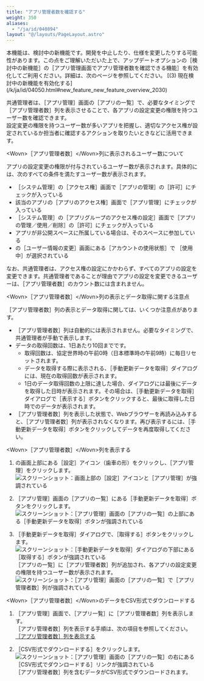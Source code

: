 ```yaml
---
title: "アプリ管理者数を確認する"
weight: 350
aliases:
  - "/ja/id/040894"
layout: "@/layouts/PageLayout.astro"
---
```




<Warning>
本機能は、検討中の新機能です。開発を中止したり、仕様を変更したりする可能性があります。この点をご理解いただいた上で、アップデートオプションの<Wovn>［検討中の新機能］</Wovn>の<Wovn>［アプリ管理画面でアプリ管理者数を確認できる機能］</Wovn>を有効化してご利用ください。詳細は、次のページを参照してください。  
[(3) 現在検討中の新機能を有効化する](/k/ja/id/04050.html#new_feature_new_feature_overview_2030)

</Warning>

<Slash />共通管理者は、<Wovn>［アプリ管理］</Wovn>画面の<Wovn>［アプリの一覧］</Wovn>で、必要なタイミングで<Wovn>［アプリ管理者数］</Wovn>列を表示させることで、各アプリの設定変更の権限を持つユーザー数を確認できます。  
設定変更の権限を持つユーザー数が多いアプリを把握し、適切なアクセス権が設定されているか担当者に確認するアクションを取りたいときなどに活用できます。

<Heading id="app_admin_confirm_app_admins_10">&lt;Wovn&gt;［アプリ管理者数］&lt;/Wovn&gt;列に表示されるユーザー数について</Heading>

アプリの設定変更の権限が付与されているユーザー数が表示されます。具体的には、次のすべての条件を満たすユーザー数が表示されます。

* <Wovn>［<Kintone />システム管理］</Wovn>の<Wovn>［アクセス権］</Wovn>画面で<Wovn>［アプリの管理］</Wovn>の<Wovn>［許可］</Wovn>にチェックが入っている
* 該当のアプリの<Wovn>［アプリのアクセス権］</Wovn>画面で<Wovn>［アプリ管理］</Wovn>にチェックが入っている
* <Wovn>［<Kintone />システム管理］</Wovn>の<Wovn>［アプリグループのアクセス権の設定］</Wovn>画面で<Wovn>［アプリの管理／使用／削除］</Wovn>の<Wovn>［許可］</Wovn>にチェックが入っている
* アプリが非公開スペースに所属している場合は、そのスペースに参加している
* <SlashUi />の<Wovn>［ユーザー情報の変更］</Wovn>画面にある<Wovn>［アカウントの使用状態］</Wovn>で <Wovn>［使用中］</Wovn>が選択されている

なお、<Slash />共通管理者は、アクセス権の設定にかかわらず、すべてのアプリの設定を変更できます。<Slash />共通管理者であることが理由でアプリの設定を変更できるユーザーは、<Wovn>［アプリ管理者数］</Wovn>のカウント数には含まれません。

<Heading id="app_admin_confirm_app_admins_20">&lt;Wovn&gt;［アプリ管理者数］&lt;/Wovn&gt;列の表示とデータ取得に関する注意点</Heading>

<Wovn>［アプリ管理者数］</Wovn>列の表示とデータ取得に関しては、いくつか注意点があります。

* <Wovn>［アプリ管理者数］</Wovn>列は自動的には表示されません。必要なタイミングで、<Slash />共通管理者が手動で表示します。
* データの取得回数は、1日あたり10回までです。
  * 取得回数は、協定世界時の午前0時（日本標準時の午前9時）に毎日リセットされます。
  * データを取得する際に表示される、<Wovn>［手動更新データを取得］</Wovn>ダイアログには、現在の取得回数が表示されます。
  * 1日のデータ取得回数の上限に達した場合、ダイアログには最後にデータを取得した日時が表示されます。その場合は、<Wovn>［手動更新データを取得］</Wovn>ダイアログで<Wovn>［表示する］</Wovn>ボタンをクリックすると、最後に取得した日時でのデータが表示されます。
* <Wovn>［アプリ管理者数］</Wovn>列を表示した状態で、Webブラウザーを再読み込みすると、<Wovn>［アプリ管理者数］</Wovn>列が表示されなくなります。再び表示するには、<Wovn>［手動更新データを取得］</Wovn>ボタンをクリックしてデータを再度取得してください。

<Heading id="app_admin_confirm_app_admins_30">&lt;Wovn&gt;［アプリ管理者数］&lt;/Wovn&gt;列を表示する</Heading>

1. <Kintone />の画面上部にある<Wovn>［設定］</Wovn>アイコン（歯車の形）をクリックし、<Wovn>［アプリ管理］</Wovn>をクリックします。  
   <Img src="/k/kintone/img-ja/restart_creating_app_img02.png" alt="スクリーンショット：画面上部の［設定］アイコンと［アプリ管理］が強調されている" />

1. <Wovn>［アプリ管理］</Wovn>画面の<Wovn>［アプリの一覧］</Wovn>にある<Wovn>［手動更新データを取得］</Wovn>ボタンをクリックします。
   <Img src="/k/kintone/img-ja/confirm_app_admins_02.png" alt="スクリーンショット：［アプリ管理］画面の［アプリの一覧］の上部にある［手動更新データを取得］ボタンが強調されている" />

1. <Wovn>［手動更新データを取得］</Wovn>ダイアログで、<Wovn>［取得する］</Wovn>ボタンをクリックします。
   <Img src="/k/kintone/img-ja/confirm_app_admins_03.png" alt="スクリーンショット：［手動更新データを取得］ダイアログの下部にある［取得する］ボタンが強調されている" />
   <Wovn>［アプリの一覧］</Wovn>に<Wovn>［アプリ管理者数］</Wovn>列が追加され、各アプリの設定変更の権限を持つユーザー数が表示されます。
   <Img src="/k/kintone/img-ja/confirm_app_admins_01.png" alt="スクリーンショット：［アプリ管理］画面の［アプリの一覧］で［アプリ管理者数］列が強調されている" />

<Heading id="app_admin_confirm_app_admins_40">&lt;Wovn&gt;［アプリ管理者数］&lt;/Wovn&gt;のデータをCSV形式でダウンロードする</Heading>

1. <Wovn>［アプリ管理］</Wovn>画面で、<Wovn>［アプリ一覧］</Wovn>に<Wovn>［アプリ管理者数］</Wovn>列を表示します。  
<Wovn>［アプリ管理者数］</Wovn>列を表示する手順は、次の項目を参照してください。  
 [［アプリ管理者数］列を表示する](#app_admin_confirm_app_admins_30)

1. <Wovn>［CSV形式でダウンロードする］</Wovn>をクリックします。
   <Img src="/k/kintone/img-ja/confirm_app_admins_04.png" alt="スクリーンショット：［アプリ管理］画面の［アプリの一覧］の右にある［CSV形式でダウンロードする］リンクが強調されている" />
  <Wovn>［アプリ管理者数］</Wovn>列を含むデータがCSV形式でダウンロードされます。
